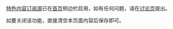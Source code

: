 [[mw:Extension:FeaturedFeeds/WMF_deployment|特色内容订阅源]]已在[[WP:首页|首页]]侧边栏启用，如有任何问题，请在[[MediaWiki_talk:Ffeed-enable-sidebar-links|讨论页]]提出。

如要关闭该功能，直接清空本页面内容后保存即可。
